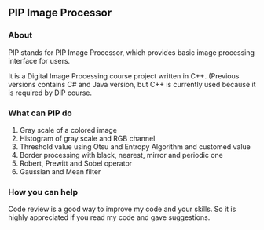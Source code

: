 == PIP Image Processor ==

=== About ===

PIP stands for PIP Image Processor, which provides basic image processing interface for users.

It is a Digital Image Processing course project written in C++. (Previous versions contains C# and Java version, but C++ is currently used because it is required by DIP course.


=== What can PIP do ===
# Gray scale of a colored image
# Histogram of gray scale and RGB channel
# Threshold value using Otsu and Entropy Algorithm and customed value
# Border processing with black, nearest, mirror and periodic one
# Robert, Prewitt and Sobel operator
# Gaussian and Mean filter


=== How you can help ===

Code review is a good way to improve my code and your skills. So it is highly appreciated if you read my code and gave suggestions.

